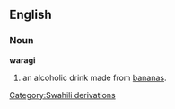 ==English==

===Noun===
'''waragi'''
# an alcoholic drink made from [[banana]]s.

[[Category:Swahili derivations]]